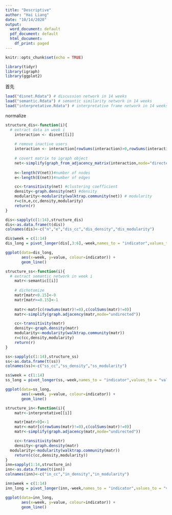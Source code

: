 ---
title: "Descriptive"
author: "Hai Liang"
date: "10/14/2020"
output:
  word_document: default
  pdf_document: default
  html_document:
    df_print: paged
---

```{r setup, include=FALSE}
knitr::opts_chunk$set(echo = TRUE)
```

```{r}
library(tidyr)
library(igraph)
library(ggplot2)
```


首先

```{r}
load("disnet.Rdata") # discussion network in 14 weeks
load("semantic.Rdata") # semantic similarity network in 14 weeks
load("interpretative.Rdata") # interpretative frame network in 14 weeks
```

normalize

```{r}
structure_dis<-function(i){
  # extract data in week i
	interaction <- disnet[[i]]
	
	# remove inactive users
	interaction <- interaction[rowSums(interaction)>0,rowSums(interaction)>0]
	
	# covert matrix to igraph object
	net<-simplify(graph_from_adjacency_matrix(interaction,mode="directed")) 
	
	n<-length(V(net))#number of nodes
	e<-length(E(net))#number of edges

	cc<-transitivity(net) #clustering coefficient
	density<-graph.density(net) #density
	modularity<-modularity(walktrap.community(net)) # modularity
	r=c(n,e,cc,density,modularity)
	return(r)
}
```


```{r}
dis<-sapply(c(1:14),structure_dis)
dis<-as.data.frame(t(dis))
colnames(dis)<-c("n","e","dis_cc","dis_density","dis_modularity")
```


```{r}
dis$week = c(1:14)
dis_long = pivot_longer(dis[,3:6],-week,names_to = "indicator",values_to = "value")

ggplot(data=dis_long,
       aes(x=week, y=value, colour=indicator)) +
       geom_line()
```


```{r}
structure_ss<-function(i){
  # extract semantic network in week i
	matr<-semantic[[i]]
  
	# dichotomize 
	matr[matr<0.15]<-0
	matr[matr>=0.15]<-1
	
	matr<-matr[c(rowSums(matr)!=0),c(colSums(matr)!=0)]
	matr<-simplify(graph.adjacency(matr,mode="undirected"))

	cc<-transitivity(matr)
	density<-graph.density(matr)
	modularity<-modularity(walktrap.community(matr))
	r=c(cc,density,modularity)
	return(r)
}	

ss<-sapply(c(1:14),structure_ss)
ss<-as.data.frame(t(ss))
colnames(ss)<-c("ss_cc","ss_density","ss_modularity")
```

```{r}
ss$week = c(1:14)
ss_long = pivot_longer(ss,-week,names_to = "indicator",values_to = "value")

ggplot(data=ss_long,
       aes(x=week, y=value, colour=indicator)) +
       geom_line()

```



```{r}
structure_in<-function(i){
	matr<-interpretative[[i]]

	matr[matr>0]<-1
	matr<-matr[c(rowSums(matr)!=0),c(colSums(matr)!=0)]
	matr<-simplify(graph.adjacency(matr,mode="undirected"))

	cc<-transitivity(matr)
	density<-graph.density(matr)
  modularity<-modularity(walktrap.community(matr)) 
	return(c(cc,density,modularity))
}	
inn=sapply(1:14,structure_in)
inn<-as.data.frame(t(inn))
colnames(inn)<-c("in_cc","in_density","in_modularity")
```


```{r}
inn$week = c(1:14)
inn_long = pivot_longer(inn,-week,names_to = "indicator",values_to = "value")

ggplot(data=inn_long,
       aes(x=week, y=value, colour=indicator)) +
       geom_line()

```